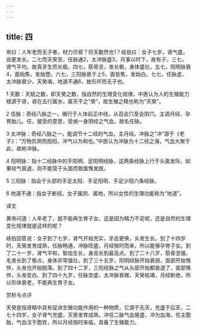 ```yaml
---
---
---
```

title: 四
---




帝曰：人年老而无子者，材力尽邪？将天数然也1？岐伯曰：女子七岁，肾气盛，齿更发长。二七而天癸至，任脉通2，太冲脉盛3，月事以时下，故有子。三七，肾气平均，故真牙生而长极。四七，筋骨坚，发长极，身体盛壮。五七，阳明脉衰4，面始焦，发始堕。六七，三阳脉衰于上5，面皆焦，发始白。七七，任脉虚，太冲脉衰少，天癸竭，地道不通6，故形坏而无子也。

1 天数：天赋之数，即天癸之数，指自然的生理变化规律。中医认为人的生殖能力根源于肾，肾在五行属水，属天干之“癸”，故生殖之精也称为“天癸”。

2 任脉：奇经八脉之一，循行于人体前正中线，从百会穴至会阴穴。主调月经、孕育胎儿。任，接受的意思，受纳一身阴经之气血，故名任脉。

3 太冲脉：奇经八脉之一，能调节十二经的气血，主月经。冲脉之“冲”源于《老子》：“万物负阴而抱阳，冲气以为和也。”中医认为冲脉为十二经之海，气血大聚于此，故称冲脉。

4 阳明脉：指十二经脉中的手阳明、足阳明经脉，这两条经脉上行于头面发际，如果经气衰退，则不能营于头面而致面憔发脱。

5 三阳脉：指会于头部的手足太阳、手足阳明、手足少阳六条经脉。

6 地道不通：指女子断经。女子属阴、属地，所以女性的生理功能称为“地道”。

译文

黄帝问道：人年老了，就不能再生育子女。这是因为精力不足呢，还是自然的生理变化规律就是这样的呢？

岐伯回答说：女子到了七岁，肾气开始充实，牙齿更换，头发生长。到了十四岁时，天癸发育成熟，任脉畅通，冲脉旺盛，月经按时而来，所以能够孕育子女。到了二十一岁，肾气平和，智齿生长，身高长到最高点。到了二十八岁，筋骨坚强，毛发长到了极点，身体非常强壮。到了三十五岁，阳明经脉开始衰弱，面部开始憔悴，头发也开始脱落。到了四十二岁，三阳经脉之气从头部开始都衰退了，面部憔悴，头发变白。到了四十九岁，任脉空虚，太冲脉衰微，天癸枯竭，月经断绝，所以形体衰老，不能再生育子女。

赏析与点评

天癸是指肾精中具有促进生殖功能作用的一种物质，它源于先天，充盛于后天，二七十四岁，女子肾气充盛，天癸发育成熟，冲任二脉气血隆盛，冲为血海，任主胞胎，气血注于胞宫，所以月经按时来临，具备了生殖能力。